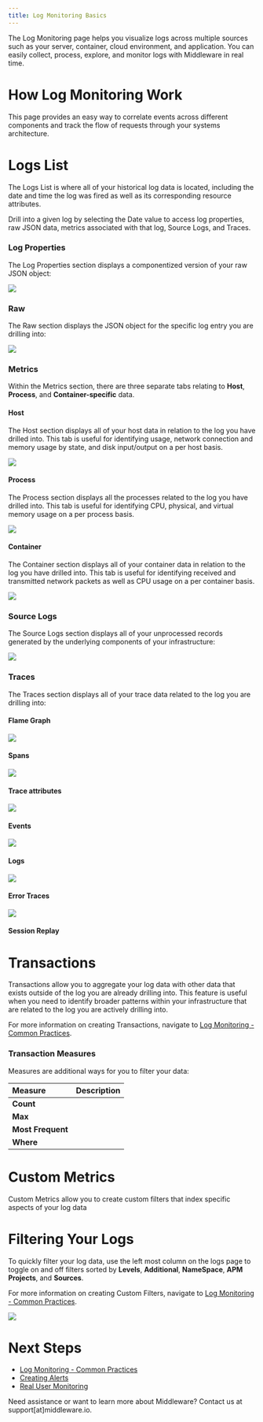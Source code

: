 ```yaml
---
title: Log Monitoring Basics
---
```


The Log Monitoring page helps you visualize logs across multiple sources such as your server, container, cloud environment, and application. You can easily collect, process, explore, and monitor logs with Middleware in real time.

# How Log Monitoring Work

This page provides an easy way to correlate events across different components and track the flow of requests through your systems architecture. 

# Logs List

The Logs List is where all of your historical log data is located, including the date and time the log was fired as well as its corresponding resource attributes. 

Drill into a given log by selecting the Date value to access log properties, raw JSON data, metrics associated with that log, Source Logs, and Traces.

### Log Properties

The Log Properties section displays a componentized version of your raw JSON object: 

![](https://lh7-us.googleusercontent.com/UEoX4SWceK7C5sfYo_BmTXKQjRV7bEOkEWOpo1NQPdFMKUkVOj0HaTJyg0SWkE_IYZWS7rID1aqBf7a4sOXcmIcMWuGKHR-3NPpGtIbk0tYgkWFOxIvTt0iVmr5QB9iHif9Z69If6ZPEYjJIj2cSCJY)

### Raw

The Raw section displays the JSON object for the specific log entry you are drilling into:

![](https://lh7-us.googleusercontent.com/BL9KXXTTg-ckQ9aV1v_GxzInc6OTr8T62xS9Fp0Px4hCanVPth3fH7EGTx9pNZGxzWFLrWnPdktKNypYSRiINyctC4WEZRS0CmVm4Nyrj8pzAnNUxoPjDvobguPajmKXroCGjIRUNI_A4IW1Y-ViCec)

### Metrics

Within the Metrics section, there are three separate tabs relating to __Host__, __Process__, and __Container-specific__ data.

#### Host

The Host section displays all of your host data in relation to the log you have drilled into. This tab is useful for identifying usage, network connection and memory usage by state, and disk input/output on a per host basis.

![](https://lh7-us.googleusercontent.com/mH4R3eKAV72RzS4vAviQ70TfA1ThOEzJO4dSvXBf7oQ5eCqAcW5LZFFy_8ql-SuJNXNsBtFjV7OLx1xECE_G8NbJjPi6NkxNYcjIAAxz9Xw8GAsuDKpD8eRW1Uuu92QIxAco47RIWuIXZ-VziDNOEbk)

#### Process

The Process section displays all the processes related to the log you have drilled into. This tab is useful for identifying CPU, physical, and virtual memory usage on a per process basis.

![](https://lh7-us.googleusercontent.com/KliZFaOP6bYef-DZ0C_hGxfb0--IHVEUlrgA70MZ6Cx_jEgxXM4REaQOfqlsRmF9bElrOCg5HFSQP9_z-kxrA7ku9dOool2fUoYs3bzjmapHSZntMYPgIXO5MXnt0d48NnnyGDtaT1snGoPsW8kOuCs)

#### Container

The Container section displays all of your container data in relation to the log you have drilled into. This tab is useful for identifying received and transmitted network packets as well as CPU usage on a per container basis.

![](https://lh7-us.googleusercontent.com/dZSRbZo7Xw0GqbFBc7_WkLqTgaGOsnVfLnbtsnMJUvjZZ5KIZsC_C7TU3zrsvL93wJWJwmNuz2RUXOs88zSxevlnY1BiXpElz13mo-DzxduryXzApT1sbdvwt8egSVIdDwwmN8JcU8TeETVFI3Q4p7E)

### Source Logs

The Source Logs section displays all of your unprocessed records generated by the underlying components of your infrastructure:

![](https://lh7-us.googleusercontent.com/UJB8Qo60ar3HA7Qfg0afLkvOvvWgNL-eHCZbuyhkaTI1SE4F90klXkQZSxnFFV8KDU7hl9N5Q05hJRA_JMXaWNhyECUkdF3juEFBEdXftpfyJ9ZatrH3bb2ow8qixE3sov-5Pqd940yr6dLRvnSUkko)

### Traces

The Traces section displays all of your trace data related to the log you are drilling into:

#### Flame Graph 

![](https://lh7-us.googleusercontent.com/yxATbGxDamM_Z584LrTwBOhmxqi4o8lictO1id2WQCxTivvUHxqG_OaIfNubkE64t6xIqZoNyD3qedEVdndoJQvMHxeC8vp9zpttnDhajLwv0UWziQkMUOZzTGO9LFZA-xtoxLg1RbQq7JjUtkeF8M4)

#### Spans

![](https://lh7-us.googleusercontent.com/GZ3czfy7l4P0NxpLnkpxovtXF8WFAAJtatFoYn0xeuiNMeQMSo3NoORYFj9UAc5oRkERwW9GTKj0yy04DqNC88BazAnxZdECgv5WeXPkvQyKk7aZUYiHIU2XDnUcSUgkTSe-1kWw2ws6yCKKuxlU8Ps)

#### Trace attributes

![](https://lh7-us.googleusercontent.com/GZ3czfy7l4P0NxpLnkpxovtXF8WFAAJtatFoYn0xeuiNMeQMSo3NoORYFj9UAc5oRkERwW9GTKj0yy04DqNC88BazAnxZdECgv5WeXPkvQyKk7aZUYiHIU2XDnUcSUgkTSe-1kWw2ws6yCKKuxlU8Ps)

#### Events

![](https://lh7-us.googleusercontent.com/kFEWrXcj7wGgvDBSGR9xZXv2FTF6U94wLgN2i2GMTz5YVhm-pav7v6RHPwKC6FhMylx8AXYciKyj3GOMNWEqvqqOS0TUaGXOWhGbE90Yw34_S5B_WZymlp8fn2T52lyIe-SjI78gjCXlbxmSvvsxi9A)

#### Logs

![](https://lh7-us.googleusercontent.com/eKb7l6YkxldUo236E7PH7c8vHzJOQnnjFNGI_eRb3oM6K2NLf0rURPwStIzX3UndE4T8PKkiKy5Np6x-XYT-vFTODdK335ZlwxTnOIy3aUefU-3-kyTqRSkw7Q6wcb-RtPJUjGHuPj__kGFlvqHbOro)

#### Error Traces

![](https://lh7-us.googleusercontent.com/r4agxAxu4xoRUlHRI9hCowuncJR_XpZZ7-QMCbx1v2rxrWYP1-uCVH5UBmV6QBNodjXi1S7i7jnpxmks8R-wfbiTGD-AbQNBLzlvXnc7jhinDtZqBV24peV3-fXDFRHLOfZUcyol-JC8AhbQSvbYeBA)

#### Session Replay


# Transactions

Transactions allow you to aggregate your log data with other data that exists outside of the log you are already drilling into. This feature is useful when you need to identify broader patterns within your infrastructure that are related to the log you are actively drilling into.

<Note> For more information on creating Transactions, navigate to [Log Monitoring - Common Practices](https://docs.middleware.io/workflow/log-monitoring/log-monitoring-common-practices#create-a-transaction). </Note>

### Transaction Measures

Measures are additional ways for you to filter your data:

| __Measure__       | __Description__ |
| :----------       | :-------------- |
| __Count__         | |
| __Max__           | |
| __Most Frequent__ | |
| __Where__         | |         


# Custom Metrics

Custom Metrics allow you to create custom filters that index specific aspects of your log data







# Filtering Your Logs

To quickly filter your log data, use the left most column on the logs page to toggle on and off filters sorted by __Levels__, __Additional__, __NameSpace__, __APM Projects__, and __Sources__.

<Note> For more information on creating Custom Filters, navigate to [Log Monitoring - Common Practices](https://docs.middleware.io/workflow/log-monitoring/log-monitoring-common-practices#build-your-custom-filter).</Note>

![](https://lh7-us.googleusercontent.com/K6KDnttUMNeKck9XAhFXHbMrB9Qoz0JUys8gWQzGzyaAMzUZtv6fqUsNj11-k8Y0FvLY_yNnIq_PD-jCTe526v1-Ji7ELlBJ3gRTXe-UkWZmERWeAm8X4zxWqmQT3IMa8jw_5Eb6hj5GMsyWHGHJmu8)

# Next Steps

- [Log Monitoring - Common Practices](https://docs.middleware.io/workflow/log-monitoring/log-monitoring-common-practices)
- [Creating Alerts]()
- [Real User Monitoring]()

<Note> Need assistance or want to learn more about Middleware? Contact us at support[at]middleware.io. </Note>